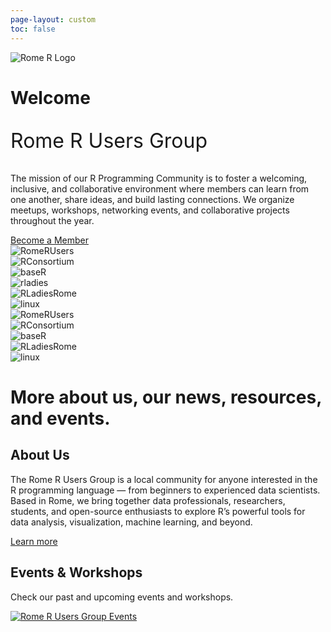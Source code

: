 ```yaml
---
page-layout: custom
toc: false
---
```



```{=html}
<div class="hero-section">
  <img src="images/logos/RUsers_transparent.png" alt="Rome R Logo" class="hero-logo-fixed" />

  <div class="hero-content">
    <h1 class="hero-title">Welcome</h1>
    <p class="hero-subtitle" style="font-size: 2rem;">Rome R Users Group</p>
    <p class="hero-description">
      The mission of our R Programming Community is to foster a welcoming, inclusive, and collaborative environment where members can learn from one another, share ideas, and build lasting connections. We organize meetups, workshops, networking events, and collaborative projects throughout the year.
    </p>
    <a href="https://www.meetup.com/rome-r-users-group/?eventOrigin=your_groups" class="cta-button">Become a Member</a>
  </div>
</div>
```



```{=html}
<div class="logo-marquee">
  <div class="logo-marquee-content">
  <!-- First set of logos -->
    <div class="logo-item">
      <img src="images/logos/RUsers_transparent.png" alt="RomeRUsers" style="max-height: 100px;">
    </div>
    <div class="logo-item">
      <img src="images/logos/sponsor-logo-transparent.png" alt="RConsortium" style="max-height: 100px;">
    </div>
    <div class="logo-item">
      <img src="images/logos/r-logo.png" alt="baseR" style="max-height: 100px;">
    </div>
    <div class="logo-item">
      <img src="images/logos/Rladies-logo-transparent.png" alt="rladies" style="max-height: 100px;">
    </div>
    <div class="logo-item">
      <img src="images/logos/RLadiesRome_logo_transparent.png" alt="RLadiesRome" style="max-height: 100px;">
    </div>
    <div class="logo-item">
      <img src="images/logos/linux-logo-transparent.png" alt="linux" style="max-height: 100px;">
    </div>
    <!-- Second set of logos -->
        <div class="logo-item">
      <img src="images/logos/RUsers_transparent.png" alt="RomeRUsers" style="max-height: 100px;">
    </div>
    <div class="logo-item">
      <img src="images/logos/sponsor-logo-transparent.png" alt="RConsortium" style="max-height: 100px;">
    </div>
    <div class="logo-item">
      <img src="images/logos/r-logo.png" alt="baseR" style="max-height: 100px;">
    </div>
    <div class="logo-item">
      <img src="images/logos/RLadiesRome_logo_transparent.png" alt="RLadiesRome" style="max-height: 100px;">
    </div>
    <div class="logo-item">
      <img src="images/logos/linux-logo-transparent.png" alt="linux" style="max-height: 100px;">
    </div>
  </div>
</div>

```


::: {.cards-section #about}

# More about us, our news, resources, and events.

::: {.cards-grid}
::: {.feature-card .bg-primary}
::: {.card-header}
# About Us
:::
::: {.card-content}
The Rome R Users Group is a local community for anyone interested in the R programming language — from beginners to experienced data scientists. Based in Rome, we bring together data professionals, researchers, students, and open-source enthusiasts to explore R’s powerful tools for data analysis, visualization, machine learning, and beyond.

[Learn more](about.qmd){.card-link}
:::
:::


::: {.feature-card .bg-primary}
::: {.card-header}
# Events & Workshops
:::
::: {.card-content}
Check our past and upcoming events and workshops.  

[![Rome R Users Group Events](https://secure.meetupstatic.com/photos/event/3/8/c/f/highres_530594543.webp?w=750){.img-fluid .rounded-lg .shadow-md}](events/index.qmd)
:::
:::
:::


:::


